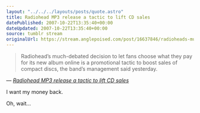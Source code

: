```yaml
---
layout: "../../../layouts/posts/quote.astro"
title: Radiohead MP3 release a tactic to lift CD sales
datePublished: 2007-10-22T13:35:40+00:00
dateUpdated: 2007-10-22T13:35:40+00:00
source: tumblr stream
originalUrl: https://stream.anglepoised.com/post/16637846/radioheads-much-debated-decision-to-let-fans
---
```


> Radiohead&rsquo;s much-debated decision to let fans choose what they pay for its new album online is a promotional tactic to boost sales of compact discs, the band&rsquo;s management said yesterday.

— <cite>[_Radiohead MP3 release a tactic to lift CD sales_](http://www.ft.com/cms/s/0/0a9c779a-7797-11dc-9de8-0000779fd2ac.html?nclick_check=1)</cite>

I want my money back.

Oh, wait&hellip;
